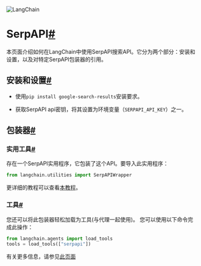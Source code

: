 

<Head>
  <script>
    {
      `(function() {
         var _hmt = _hmt || [];
(function() {
  var hm = document.createElement("script");
  hm.src = "https://hm.baidu.com/hm.js?e60fb290e204e04c5cb6f79b0ac1e697";
  var s = document.getElementsByTagName("script")[0]; 
  s.parentNode.insertBefore(hm, s);
})();
       })();`
    }
  </script>
</Head>

![LangChain](https://pica.zhimg.com/50/v2-56e8bbb52aa271012541c1fe1ceb11a2_r.gif)





SerpAPI[#](#serpapi "跳转到此标题的永久链接")
==================================

本页面介绍如何在LangChain中使用SerpAPI搜索API。它分为两个部分：安装和设置，以及对特定SerpAPI包装器的引用。

安装和设置[#](#installation-and-setup "跳转到此标题的永久链接")
-----------------------------------------------

* 使用`pip install google-search-results`安装要求。

* 获取SerpAPI api密钥，将其设置为环境变量（`SERPAPI_API_KEY`）之一。

包装器[#](#wrappers "跳转到此标题的永久链接")
-------------------------------

### 实用工具[#](#utility "跳转到此标题的永久链接")

存在一个SerpAPI实用程序，它包装了这个API。要导入此实用程序：

```python
from langchain.utilities import SerpAPIWrapper

```

更详细的教程可以查看[本教程](../modules/agents/tools/examples/serpapi)。

### 工具[#](#tool "Permalink to this headline")

您还可以将此包装器轻松加载为工具(与代理一起使用)。
您可以使用以下命令完成此操作：

```python
from langchain.agents import load_tools
tools = load_tools(["serpapi"])

```

有关更多信息，请参见[此页面](../modules/agents/tools/getting_started)

